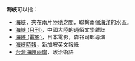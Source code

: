 '''海峽'''可以指：
* [[海峽|海峽]]，夾在兩片[[陸地|陸地]]之間，聯繫兩個[[海洋|海洋]]的水區。
* [[海峡_(月刊)|海峡 (月刊)]]，中國大陸的通俗文學雜誌
* [[海峽_(電影)|海峽 (電影)]]，日本電影，森谷司郎導演
* [[海峽時報|海峽時報]]，新加坡英文報紙
* [[台灣海峽兩岸|台灣海峽兩岸]]，政治術語

{{disambig|H海|cat=二字消歧義}}